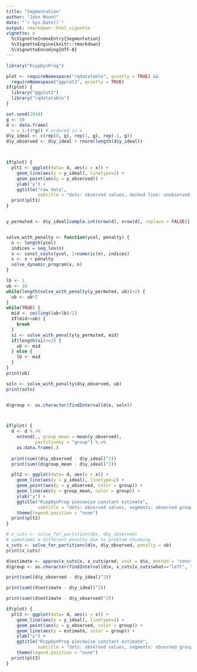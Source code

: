 ```yaml
---
title: "Segmentation"
author: "John Mount"
date: "`r Sys.Date()`"
output: rmarkdown::html_vignette
vignette: >
  %\VignetteIndexEntry{Segmentation}
  %\VignetteEngine{knitr::rmarkdown}
  %\VignetteEncoding{UTF-8}
---
```


```r
library("RcppDynProg")

plot <- requireNamespace("rqdatatable", quietly = TRUE) &&
  requireNamespace("ggplot2", quietly = TRUE)
if(plot) {
  library("ggplot2")
  library("rqdatatable")
}

set.seed(2018)
g <- 50
d <- data.frame(
  x = 1:(3*g)) # ordered in x
d$y_ideal <- c(rep(0, g), rep(1, g), rep(-1, g))
d$y_observed <- d$y_ideal + rnorm(length(d$y_ideal))



if(plot) {
  plt1 <- ggplot(data= d, aes(x = x)) + 
    geom_line(aes(y = y_ideal), linetype=2) +
    geom_point(aes(y = y_observed)) +
    ylab("y") +
    ggtitle("raw data", 
            subtitle = "dots: observed values, dashed line: unobserved true values")
  print(plt1)
}


y_permuted <- d$y_ideal[sample.int(nrow(d), nrow(d), replace = FALSE)]


solve_with_penalty <- function(ycol, penalty) {
  n <- length(ycol)
  indices = seq_len(n)
  x <- const_costs(ycol, 1+numeric(n), indices)
  x <- x + penalty
  solve_dynamic_program(x, n)
}

lb <- 1
ub <- 10
while(length(solve_with_penalty(y_permuted, ub))>2) {
  ub <- ub*2
}
while(TRUE) {
  mid <- ceiling((ub+lb)/2)
  if(mid>=ub) {
    break
  }
  si <- solve_with_penalty(y_permuted, mid)
  if(length(si)<=2) {
    ub <- mid
  } else {
    lb <- mid
  }
}
print(ub)

soln <- solve_with_penalty(d$y_observed, ub)
print(soln)


d$group <- as.character(findInterval(d$x, soln))



if(plot) {
  d <- d %.>% 
    extend(., group_mean = mean(y_observed),
           partitionby = "group") %.>%
    as.data.frame(.)
  
  print(sum((d$y_observed - d$y_ideal)^2))
  print(sum((d$group_mean - d$y_ideal)^2))

  plt2 <- ggplot(data= d, aes(x = x)) + 
    geom_line(aes(y = y_ideal), linetype=2) +
    geom_point(aes(y = y_observed, color = group)) +
    geom_line(aes(y = group_mean, color = group)) +
    ylab("y") +
    ggtitle("RcppDynProg piecewise constant estimate",
            subtitle = "dots: observed values, segments: observed group means, dashed line: unobserved true values") + 
    theme(legend.position = "none")
  print(plt2)
}
```

```r
# x_cuts <- solve_for_partition(d$x, d$y_observed)
# sometimes a different penalty due to problem chunking
x_cuts <- solve_for_partitionc(d$x, d$y_observed, penalty = ub)
print(x_cuts)

d$estimate <- approx(x_cuts$x, x_cuts$pred, xout = d$x, method = "constant", rule = 2)$y
d$group <- as.character(findInterval(d$x, x_cuts[x_cuts$what=="left", "x"]))

print(sum((d$y_observed - d$y_ideal)^2))

print(sum((d$estimate - d$y_ideal)^2))

print(sum((d$estimate - d$y_observed)^2))

if(plot) {
  plt3 <- ggplot(data= d, aes(x = x)) + 
    geom_line(aes(y = y_ideal), linetype=2) +
    geom_point(aes(y = y_observed, color = group)) +
    geom_line(aes(y = estimate, color = group)) +
    ylab("y") +
    ggtitle("RcppDynProg piecewise constant estimate",
            subtitle = "dots: observed values, segments: observed group means, dashed line: unobserved true values") + 
    theme(legend.position = "none")
  print(plt3)
}
```

